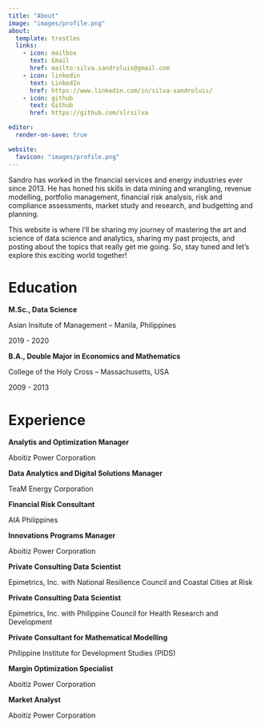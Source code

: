 ```yaml
---
title: "About"
image: "images/profile.png"
about:
  template: trestles
  links:
    - icon: mailbox
      text: Email
      href: mailto:silva.sandroluis@gmail.com
    - icon: linkedin
      text: LinkedIn
      href: https://www.linkedin.com/in/silva-sandroluis/
    - icon: github
      text: Github
      href: https://github.com/slrsilva  

editor: 
  render-on-save: true

website:
  favicon: "images/profile.png"
---
```


:::{#hero-heading}

<p class='aboutme'>Sandro has worked in the financial services and energy industries ever since 2013. He has honed his skills in data mining and wrangling, revenue modelling, portfolio management, financial risk analysis, risk and compliance assessments, market study and research, and budgetting and planning. <br>

This website is where I'll be sharing my journey of mastering the art and science of data science and analytics, sharing my past projects, and posting about the topics that really get me going. So, stay tuned and let's explore this exciting world together!</p>


# Education

<strong> M.Sc., Data Science </strong><br>
<p class='institute'>Asian Insitute of Management -- Manila, Philippines</p>
<p class='year'>2019 - 2020</p>


<strong> B.A., Double Major in Economics and Mathematics </strong><br>
<p class='institute'>College of the Holy Cross -- Massachusetts, USA</p>
<p class='year'>2009 - 2013</p>

# Experience

<strong> Analytis and Optimization Manager </strong><br>
<p class='company'>Aboitiz Power Corporation</p>

<strong> Data Analytics and Digital Solutions Manager </strong><br>
<p class='company'>TeaM Energy Corporation</p>

<strong> Financial Risk Consultant </strong><br>
<p class='company'>AIA Philippines</p>

<strong> Innovations Programs Manager </strong><br>
<p class='company'>Aboitiz Power Corporation</p>

<strong> Private Consulting Data Scientist </strong><br>
<p class='company'>Epimetrics, Inc. with National Resilience Council and Coastal Cities at Risk</p>

<strong> Private Consulting Data Scientist </strong><br>
<p class='company'>Epimetrics, Inc. with Philippine Council for Health Research and Development</p>

<strong> Private Consultant for Mathematical Modelling </strong><br>
<p class='company'>Philippine Institute for Development Studies (PIDS)</p>

<strong> Margin Optimization Specialist </strong><br>
<p class='company'>Aboitiz Power Corporation</p>

<strong> Market Analyst</strong><br>
<p class='company'>Aboitiz Power Corporation</p>

:::


